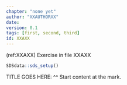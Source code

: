 ```yaml
---
chapter: "none yet"
author: "XXAUTHORXX"
date: 
version: 0.1
tags: [first, second, third]
id: XXAXX
---
```


(ref:XXAXX) Exercise in file XXAXX

```r
SDSdata::sds_setup()
```

TITLE GOES HERE: ^^ Start content at the mark.


```r

```

```r

```
